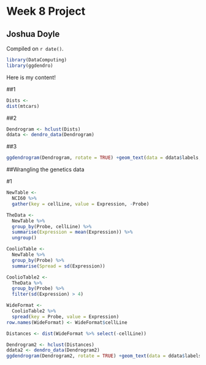 # Week 8 Project

## Joshua Doyle 

<!-- leave this material as is -->
Compiled on `r date()`.

```r
library(DataComputing)
library(ggdendro)
```
<!-- put your content after this line -->

Here is my content!

##1
```r
Dists <-
dist(mtcars)
```

##2
```r
Dendrogram <- hclust(Dists)
ddata <- dendro_data(Dendrogram)
```

##3

```r
ggdendrogram(Dendrogram, rotate = TRUE) +geom_text(data = ddata$labels,aes(x = x, y = y, label = label), vjust = 0)
```

##Wrangling the genetics data

#1

```r
NewTable <-
  NCI60 %>%
  gather(key = cellLine, value = Expression, -Probe)
```

```r
TheData <-
  NewTable %>%
  group_by(Probe, cellLine) %>%
  summarise(Expression = mean(Expression)) %>%
  ungroup()
```

```r
CoolioTable <- 
  NewTable %>%
  group_by(Probe) %>% 
  summarise(Spread = sd(Expression))
```

```r
CoolioTable2 <- 
  TheData %>%
  group_by(Probe) %>%
  filter(sd(Expression) > 4)
```

```r
WideFormat <-
  CoolioTable2 %>%
  spread(key = Probe, value = Expression)
row.names(WideFormat) <- WideFormat$cellLine

Distances <- dist(WideFormat %>% select(-cellLine))

Dendrogram2 <- hclust(Distances)
ddata2 <- dendro_data(Dendrogram2)
ggdendrogram(Dendrogram2, rotate = TRUE) +geom_text(data = ddata$labels,aes(x = x, y = y, label = label), vjust = 0)
```

